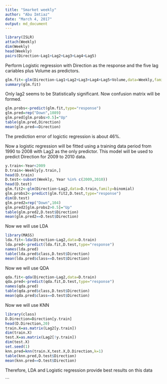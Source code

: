 ---
title: "Smarket weekly"
author: "Abu Imtiaz"
date: "March 4, 2017"
output: md_document
---

```{r}
library(ISLR)
attach(Weekly)
dim(Weekly)
head(Weekly)
pairs(Direction~Lag1+Lag2+Lag3+Lag4+Lag5)
```
Perform Logistic regression with Direction as the response and the five lag cariables plus Volume as predictors.
```{r}
glm.fit<-glm(Direction~Lag1+Lag2+Lag3+Lag4+Lag5+Volume,data=Weekly,family=binomial)
summary(glm.fit)
```

Only lag2 seems to be Statistically significant. Now confusion matrix will be formed.
```{r}
glm.probs<-predict(glm.fit,type="response")
glm.pred=rep("Down",1089)
glm.pred[glm.probs>0.5]="Up"
table(glm.pred,Direction)
mean(glm.pred==Direction)
```

The prediction error of logictic regression is about 46%.

Now a logistic regression will be fitted using a training data period from 1990 to 2008 with Lag2 as the only predictor. This model will be used to predict Direction for 2009 to 2010 data.

```{r}
y.train<-Year<2009
D.train<-Weekly[y.train,]
head(D.train)
D.test<-subset(Weekly, Year %in% c(2009,2010))
head(D.test)
glm.fit2<-glm(Direction~Lag2,data=D.train,family=binomial)
glm.probs2<-predict(glm.fit2,D.test,type="response")
dim(D.test)
glm.pred2=rep("Down",104)
glm.pred2[glm.probs2>0.5]="Up"
table(glm.pred2,D.test$Direction)
mean(glm.pred2==D.test$Direction)
```

Now we will use LDA

```{r}
library(MASS)
lda.fit<-lda(Direction~Lag2,data=D.train)
lda.pred<-predict(lda.fit,D.test,type="response")
names(lda.pred)
table(lda.pred$class,D.test$Direction)
mean(lda.pred$class==D.test$Direction)
```

Now we will use QDA
```{r}
qda.fit<-qda(Direction~Lag2,data=D.train)
qda.pred<-predict(qda.fit,D.test,type="response")
names(qda.pred)
table(qda.pred$class,D.test$Direction)
mean(qda.pred$class==D.test$Direction)
```

Now we will use KNN

```{r}
library(class)
D.Direction=Direction[y.train]
head(D.Direction,20)
train.X=as.matrix(Lag2[y.train])
dim(train.X)
test.X=as.matrix(Lag2[!y.train])
dim(test.X)
set.seed(1)
knn.pred=knn(train.X,test.X,D.Direction,k=1)
table(knn.pred,D.test$Direction)
mean(knn.pred==D.test$Direction)
```

Therefore, LDA and Logistic regression provide best results on this data




```
